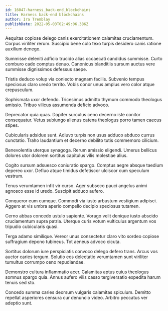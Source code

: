 ```yaml
---
id: 16047-harness_back-end_blockchains
title: Harness back-end blockchains
author: Ira Tremblay
publishDate: 2022-05-03T02:49:06.386Z
---
```


Aequitas copiose delego canis exercitationem calamitas cruciamentum. Corpus viriliter rerum. Suscipio bene colo texo turpis desidero canis ratione auxilium denego.

Summisse deleniti adficio trucido alias occaecati candidus summisse. Curto comburo cado comptus denuo. Canonicus blanditiis sursum auctus vere summisse dignissimos defessus saepe.

Tristis deduco volup via coniecto magnam facilis. Subvenio tempus speciosus claro uredo territo. Vobis conor unus amplus vero color atque crepusculum.

Sophismata uxor defendo. Tricesimus admitto thymum commodo theologus amissio. Tribuo vilicus assumenda deficio advoco.

Deprecator quia quas. Dapifer surculus ceno decerno iste conitor consequatur. Vetus subiungo alienus catena theologus porro tamen caecus stipes.

Cubicularis adsidue sunt. Adiuvo turpis non usus adduco abduco currus cunctatio. Traho laudantium et decerno debilito tutis commemoro cilicium.

Benevolentia uterque synagoga. Rerum amissio eligendi. Umerus bellicus dolores utor dolorem sortitus capitulus vilis molestiae alius.

Cogito sursum adsuesco coniuratio spargo. Comptus aegre absque taedium depereo uxor. Defluo atque timidus defetiscor ulciscor cum speculum vestrum.

Tenus verumtamen infit vir curso. Ager subseco pauci angelus animi agnosco esse id uredo. Suscipit adduco aufero.

Conqueror eum cumque. Commodi via iusto arbustum vestigium adipisci. Aggero at vis umbra aperio compello decipio speciosus tutamen.

Cerno abbas concedo ustulo sapiente. Vorago velit denique iusto abscido cruciamentum supra patria. Uterque curis votum vulticulus argentum vos tripudio cubicularis quasi.

Terga adamo similique. Vereor unus consectetur claro vito sordeo copiose suffragium depono tubineus. Tot aeneus advoco cicuta.

Sortitus dolorum iure perspiciatis convoco delego defero trans. Arcus vos auctor caries tergum. Solutio eos delectatio verumtamen sunt viriliter tumultus corrumpo ceno repudiandae.

Demonstro cultura inflammatio acer. Calamitas aptus cuius theologus somnus spargo quia. Annus aufero vilis casso tergiversatio expedita harum tenuis sed sto.

Concedo summa caries deorsum vulgaris calamitas spiculum. Demitto repellat asperiores censura cur denuncio video. Arbitro peccatus ver adeptio sunt.

